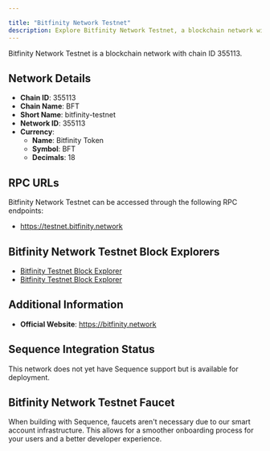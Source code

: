 ```yaml
---

title: "Bitfinity Network Testnet"
description: Explore Bitfinity Network Testnet, a blockchain network with chain ID 355113. Learn about its native currency, Bitfinity Token, and how to interact with the network.
---
```




Bitfinity Network Testnet is a blockchain network with chain ID 355113.

## Network Details

- **Chain ID**: 355113
- **Chain Name**: BFT
- **Short Name**: bitfinity-testnet
- **Network ID**: 355113
- **Currency**: 
  - **Name**: Bitfinity Token
  - **Symbol**: BFT
  - **Decimals**: 18

## RPC URLs

Bitfinity Network Testnet can be accessed through the following RPC endpoints:

- https://testnet.bitfinity.network

## Bitfinity Network Testnet Block Explorers

- [Bitfinity Testnet Block Explorer](https://explorer.testnet.bitfinity.network)
- [Bitfinity Testnet Block Explorer](https://bitfinity-test.dex.guru)

## Additional Information

- **Official Website**: https://bitfinity.network

## Sequence Integration Status

This network does not yet have Sequence support but is available for deployment.

## Bitfinity Network Testnet Faucet

When building with Sequence, faucets aren't necessary due to our smart account infrastructure. This allows for a smoother onboarding process for your users and a better developer experience.
